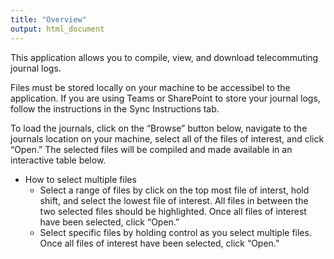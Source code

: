 ```yaml
---
title: "Overview"
output: html_document
---
```


This application allows you to compile, view, and download telecommuting journal logs.

Files must be stored locally on your machine to be accessibel to the application. If you are using Teams or SharePoint to store your journal logs, follow the instructions in the Sync Instructions tab.

To load the journals, click on the "Browse" button below, navigate to the journals location on your machine, select all of the files of interest, and click "Open." The selected files will be compiled and made available in an interactive table below.

- How to select multiple files
    + Select a range of files by click on the top most file of interst, hold shift, and select the lowest file of interest. All files in between the two selected files should be highlighted. Once all files of interest have been selected, click "Open."
    + Select specific files by holding control as you select multiple files. Once all files of interest have been selected, click "Open."

